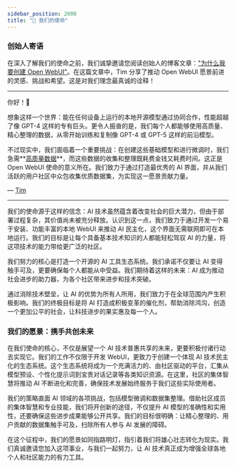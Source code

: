 ```yaml
---
sidebar_position: 2000
title: "🎯 我们的使命"
---
```



<TopBanners />

### 创始人寄语

在深入了解我们的使命之前，我们诚挚邀请您阅读创始人的博客文章：["为什么我要创建 Open WebUI"](https://jryng.com/thoughts/why-open-webui)。在这篇文章中，Tim 分享了推动 Open WebUI 愿景前进的灵感、挑战和希望。这是对我们理念最真诚的诠释！

---

你好！👋

想象这样一个世界：能在任何设备上运行的本地开源模型通过协同合作，性能超越了像 GPT-4 这样的专有巨头。更令人振奋的是，我们每个人都能够使用高质量、精心整理的数据，从零开始训练和复制像 GPT-4 或 GPT-5 这样的前沿模型。

不过现实中，我们面临着一个重要挑战：在创建这些基础模型和进行微调时，我们急需**[高质量数据](https://arxiv.org/abs/2305.11206)**，而这些数据的收集和整理既耗费金钱又耗费时间。这正是 Open WebUI 使命的意义所在。我们致力于通过打造最优秀的 AI 界面，并从我们活跃的用户社区中众包收集优质数据集，为实现这一愿景贡献力量。

— [Tim](https://github.com/tjbck)

---

我们的使命源于这样的信念：AI 技术虽然蕴含着改变社会的巨大潜力，但由于部署过程复杂，其价值尚未被充分释放。认识到这一点，我们致力于通过开发一个易于安装、功能丰富的本地 WebUI 来推动 AI 民主化，这个界面无需联网即可在本地运行。我们的目标是让每个具备基本技术知识的人都能轻松驾驭 AI 的力量，将这项技术的能力带给更广泛的社区。

我们努力的核心是打造一个开源的 AI 工具生态系统。我们承诺不仅要让 AI 变得触手可及，更要确保每个人都能从中受益。我们期待着这样的未来：AI 成为推动社会进步的助力器，为各个社区带来进步和技术突破。

通过消除技术壁垒，让 AI 的优势为所有人所用，我们致力于在全球范围内产生积极影响。我们的终极目标是将 AI 打造成积极变革的催化剂，帮助消除鸿沟，创造一个更加公平的社会，让科技进步的果实惠及每一个人。

### 我们的愿景：携手共创未来

在我们使命的核心，不仅是展望一个 AI 技术普惠共享的未来，更要积极付诸行动去实现它。我们的工作不仅限于开发 WebUI，更致力于创建一个体现 AI 技术民主化的生态系统。这个生态系统将成为一个充满活力的、由社区驱动的平台，汇集从模型预设、个性化提示词到宝贵对话记录等各类知识资源。在这里，社区的集体智慧将推动 AI 不断进化和完善，确保技术发展始终服务于我们这些实际使用者。

我们的策略直面 AI 领域的各项挑战，包括模型微调和数据集整理。借助社区成员的集体智慧和专业技能，我们将开创新的途径，不仅提升 AI 模型的准确性和实用性，还要确保这些进步成果能够公开共享。我们的目标很明确：让精心整理的、用户贡献的数据集触手可及，扫除所有人参与 AI 发展的障碍。

在这个征程中，我们的愿景如同指路明灯，指引着我们将雄心壮志转化为现实。我们真诚邀请您加入这项事业，与我们一起努力，让 AI 技术真正成为增强全球各地个人和社区能力的有力工具。
